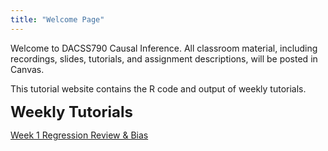 ```yaml
---
title: "Welcome Page"
---
```


Welcome to DACSS790 Causal Inference. All classroom material, including recordings, slides, tutorials, and assignment descriptions, will be posted in Canvas. 

This tutorial website contains the R code and output of weekly tutorials.

<font size='5'><b> Weekly Tutorials </b></font>

[Week 1 Regression Review \& Bias](https://rosemarypang.com/Causal_Inference_Spring25/Tutorial1.html)